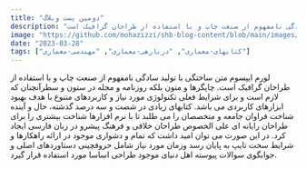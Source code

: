 ```yaml
---
title: "دومین پست وبلاگ"
description: "لورم ایپسوم متن ساختگی با تولید سادگی نامفهوم از صنعت چاپ و با استفاده از طراحان گرافیک است"
image: "https://github.com/mohazizzi/shb-blog-content/blob/main/images/image04.jpg?raw=true"
date: "2023-03-28"
tags: ["کتابهای-معماری", "دربارهی-معماری", "مهندسی-معماری"]
---
```


<CustomImage
  src="https://github.com/mohazizzi/shb-blog-content/blob/main/images/image04.jpg?raw=true"
  alt="image alt"
/>
لورم ایپسوم متن ساختگی با تولید سادگی نامفهوم از صنعت چاپ و با استفاده از طراحان
گرافیک است. چاپگرها و متون بلکه روزنامه و مجله در ستون و سطرآنچنان که لازم است و
برای شرایط فعلی تکنولوژی مورد نیاز و کاربردهای متنوع با هدف بهبود ابزارهای کاربردی
می باشد. کتابهای زیادی در شصت و سه درصد گذشته، حال و آینده شناخت فراوان جامعه و متخصصان
را می طلبد تا با نرم افزارها شناخت بیشتری را برای طراحان رایانه ای علی الخصوص طراحان
خلاقی و فرهنگ پیشرو در زبان فارسی ایجاد کرد. در این صورت می توان امید داشت که تمام
و دشواری موجود در ارائه راهکارها و شرایط سخت تایپ به پایان رسد وزمان مورد نیاز شامل
حروفچینی دستاوردهای اصلی و جوابگوی سوالات پیوسته اهل دنیای موجود طراحی اساسا مورد
استفاده قرار گیرد.
